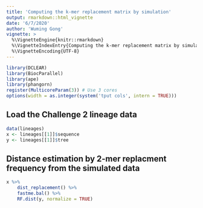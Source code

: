 ```yaml
---
title: 'Computing the k-mer replacement matrix by simulation'
output: rmarkdown::html_vignette
date: '6/7/2020'
author: 'Wuming Gong'
vignette: >
  %\VignetteEngine{knitr::rmarkdown}
  %\VignetteIndexEntry{Computing the k-mer replacement matrix by simulation}
  %\VignetteEncoding{UTF-8}
---
```


```r
library(DCLEAR)
library(BiocParallel)
library(ape)
library(phangorn)
register(MulticoreParam(3)) # Use 3 cores
options(width = as.integer(system('tput cols', intern = TRUE)))

```

## Load the Challenge 2 lineage data
```r
data(lineages)
x <- lineages[[1]]$sequence
y <- lineages[[1]]$tree
```

## Distance estimation by 2-mer replacment frequency from the simulated data
```r
x %>% 
	dist_replacement() %>%
	fastme.bal() %>% 
	RF.dist(y, normalize = TRUE)

```


